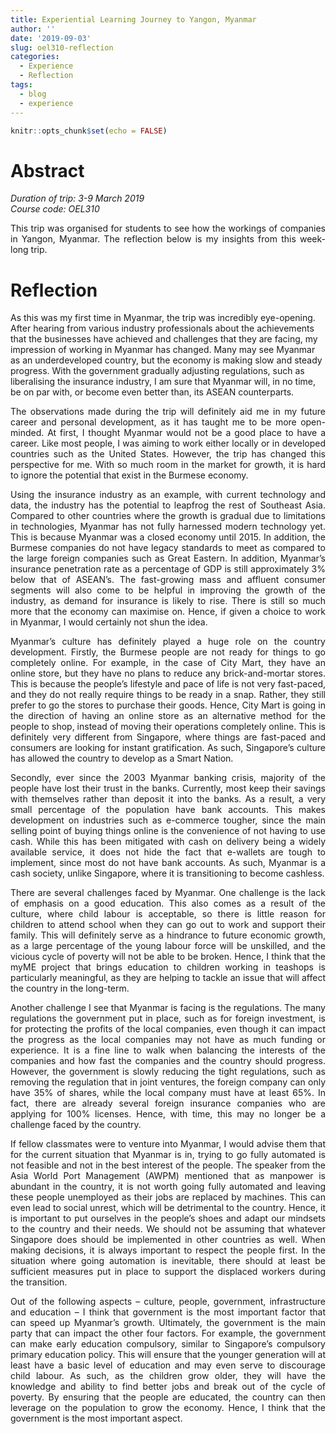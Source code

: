 ```yaml
---
title: Experiential Learning Journey to Yangon, Myanmar
author: ''
date: '2019-09-03'
slug: oel310-reflection
categories:
  - Experience
  - Reflection
tags:
  - blog
  - experience
---
```


```r
knitr::opts_chunk$set(echo = FALSE)
```

# Abstract

*Duration of trip: 3-9 March 2019*  
*Course code: OEL310*

<p style="text-align:justify">This trip was organised for students to see how the workings of companies in Yangon, Myanmar. The reflection below is my insights from this week-long trip.</p>

# Reflection

<p style="text-align:justify">As this was my first time in Myanmar, the trip was incredibly eye-opening. After hearing from various industry professionals about the achievements that the businesses have achieved and challenges that they are facing, my impression of working in Myanmar has changed. Many may see Myanmar as an underdeveloped country, but the economy is making slow and steady progress. With the government gradually adjusting regulations, such as liberalising the insurance industry, I am sure that Myanmar will, in no time, be on par with, or become even better than, its ASEAN counterparts.

<!-- wp:paragraph {"align":"justify"} -->
<p style="text-align:justify">The observations made during the trip will definitely aid me in my future career and personal development, as it has taught me to be more open-minded. At first, I thought Myanmar would not be a good place to have a career. Like most people, I was aiming to work either locally or in developed countries such as the United States. However, the trip has changed this perspective for me. With so much room in the market for growth, it is hard to ignore the potential that exist in the Burmese economy.</p>

<p style="text-align:justify">Using the insurance industry as an example, with current technology and data, the industry has the potential to leapfrog the rest of Southeast Asia. Compared to other countries where the growth is gradual due to limitations in technologies, Myanmar has not fully harnessed modern technology yet. This is because Myanmar was a closed economy until 2015. In addition, the Burmese companies do not have legacy standards to meet as compared to the large foreign companies such as Great Eastern. In addition, Myanmar’s insurance penetration rate as a percentage of GDP is still approximately 3% below that of ASEAN’s. The fast-growing mass and affluent consumer segments will also come to be helpful in improving the growth of the industry, as demand for insurance is likely to rise. There is still so much more that the economy can maximise on. Hence, if given a choice to work in Myanmar, I would certainly not shun the idea. </p>

<p style="text-align:justify">Myanmar’s culture has definitely played a huge role on the country development. Firstly, the Burmese people are not ready for things to go completely online. For example, in the case of City Mart, they have an online store, but they have no plans to reduce any brick-and-mortar stores. This is because the people’s lifestyle and pace of life is not very fast-paced, and they do not really require things to be ready in a snap. Rather, they still prefer to go the stores to purchase their goods. Hence, City Mart is going in the direction of having an online store as an alternative method for the people to shop, instead of moving their operations completely online. This is definitely very different from Singapore, where things are fast-paced and consumers are looking for instant gratification. As such, Singapore’s culture has allowed the country to develop as a Smart Nation.</p>

<p style="text-align:justify">Secondly, ever since the 2003 Myanmar banking crisis, majority of the people have lost their trust in the banks. Currently, most keep their savings with themselves rather than deposit it into the banks. As a result, a very small percentage of the population have bank accounts. This makes development on industries such as e-commerce tougher, since the main selling point of buying things online is the convenience of not having to use cash. While this has been mitigated with cash on delivery being a widely available service, it does not hide the fact that e-wallets are tough to implement, since most do not have bank accounts. As such, Myanmar is a cash society, unlike Singapore, where it is transitioning to become cashless.</p>

<p style="text-align:justify">There are several challenges faced by Myanmar. One challenge is the lack of emphasis on a good education. This also comes as a result of the culture, where child labour is acceptable, so there is little reason for children to attend school when they can go out to work and support their family. This will definitely serve as a hindrance to future economic growth, as a large percentage of the young labour force will be unskilled, and the vicious cycle of poverty will not be able to be broken. Hence, I think that the myME project that brings education to children working in teashops is particularly meaningful, as they are helping to tackle an issue that will affect the country in the long-term.</p>

<p style="text-align:justify">Another challenge I see that Myanmar is facing is the regulations. The many regulations the government put in place, such as for foreign investment, is for protecting the profits of the local companies, even though it can impact the progress as the local companies may not have as much funding or experience. It is a fine line to walk when balancing the interests of the companies and how fast the companies and the country should progress. However, the government is slowly reducing the tight regulations, such as removing the regulation that in joint ventures, the foreign company can only have 35% of shares, while the local company must have at least 65%. In fact, there are already several foreign insurance companies who are applying for 100% licenses. Hence, with time, this may no longer be a challenge faced by the country.</p>

<p style="text-align:justify">If fellow classmates were to venture into Myanmar, I would advise them that for the current situation that Myanmar is in, trying to go fully automated is not feasible and not in the best interest of the people. The speaker from the Asia World Port Management (AWPM) mentioned that as manpower is abundant in the country, it is not worth going fully automated and leaving these people unemployed as their jobs are replaced by machines. This can even lead to social unrest, which will be detrimental to the country. Hence, it is important to put ourselves in the people’s shoes and adapt our mindsets to the country and their needs. We should not be assuming that whatever Singapore does should be implemented in other countries as well. When making decisions, it is always important to respect the people first. In the situation where going automation is inevitable, there should at least be sufficient measures put in place to support the displaced workers during the transition.</p>

<p style="text-align:justify">Out of the following aspects – culture, people, government, infrastructure and education – I think that government is the most important factor that can speed up Myanmar’s growth. Ultimately, the government is the main party that can impact the other four factors. For example, the government can make early education compulsory, similar to Singapore’s compulsory primary education policy. This will ensure that the younger generation will at least have a basic level of education and may even serve to discourage child labour. As such, as the children grow older, they will have the knowledge and ability to find better jobs and break out of the cycle of poverty. By ensuring that the people are educated, the country can then leverage on the population to grow the economy. Hence, I think that the government is the most important aspect.</p>